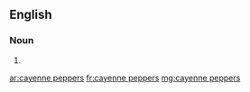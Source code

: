 ==English==

===Noun===
{{head|en}}

# {{plural of|cayenne pepper}}

[[ar:cayenne peppers]]
[[fr:cayenne peppers]]
[[mg:cayenne peppers]]